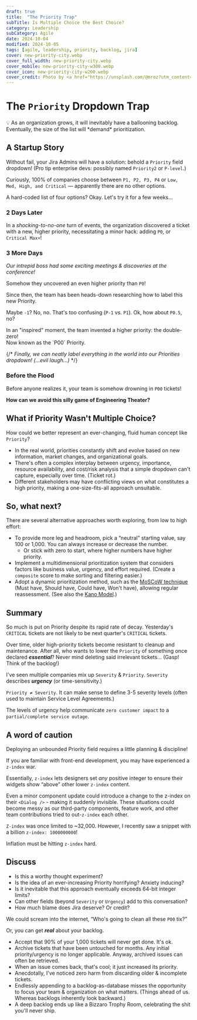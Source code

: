 ```yaml
---
draft: true
title:  "The Priority Trap"
subTitle: Is Multiple Choice the Best Choice?
category: Leadership
subCategory: Agile
date: 2024-10-04
modified: 2024-10-05
tags: [agile, leadership, priority, backlog, jira]
cover: new-priority-city.webp
cover_full_width: new-priority-city.webp
cover_mobile: new-priority-city-w300.webp
cover_icon: new-priority-city-w200.webp
cover_credit: Photo by <a href="https://unsplash.com/@mroz?utm_content=creditCopyText&utm_medium=referral&utm_source=unsplash">Filip Mroz</a> on <a href="https://unsplash.com/photos/photo-of-tram-beside-waiting-station-during-nighttime-023T4jyCRqA?utm_content=creditCopyText&utm_medium=referral&utm_source=unsplash">Unsplash</a>
---
```


# The `Priority` Dropdown Trap

<aside className="breakout">
💡 As an organization grows, it will inevitably have a ballooning backlog. Eventually, the size of the list will *demand* prioritization.
</aside>

## A Startup Story

Without fail, your Jira Admins will have a solution: behold a `Priority` field dropdown! (Pro tip enterprise devs: possibly named `Priority2` or `P-level`.)

Curiously, 100% of companies choose between  `P1, P2, P3, P4` or `Low, Med, High, and Critical` — apparently there are no other options.

A hard-coded list of four options? Okay. Let's try it for a few weeks...

### 2 Days Later

In a *shocking-to-no-one* turn of events, the organization discovered a ticket with a new, higher priority, necessitating a minor hack: adding `P0`, or `Critical Max+`!

### 3 More Days

*Our intrepid boss had some exciting meetings & discoveries at the conference!* 

Somehow they uncovered an even higher priority than `P0`!

Since then, the team has been heads-down researching how to label this new Priority.

Maybe `-1`? No, no. That's too confusing (`P-1` vs. `P1`). Ok, how about `P0.5`, no?

<p className="breakout">In an "inspired" moment, the team invented a higher priority: the double-zero!<br />Now known as the `P00` Priority.</p>

{/* *Finally, we can neatly label everything in the world into our Priorities dropdown! (…evil laugh…)* */}

### Before the Flood

Before anyone realizes it, your team is somehow drowning in `P00` tickets!

<b>How can we avoid this silly game of Engineering Theater?</b>

## What if Priority Wasn't Multiple Choice?

How could we better represent an ever-changing, fluid human concept like `Priority`?

- In the real world, priorities constantly shift and evolve based on new information, market changes, and organizational goals.
- There's often a complex interplay between urgency, importance, resource availability, and cost/risk analysis that a simple dropdown can't capture, especially over time. (Ticket rot.)
- Different stakeholders may have conflicting views on what constitutes a high priority, making a one-size-fits-all approach unsuitable.

## So, what next?

There are several alternative approaches worth exploring, from low to high effort:

- To provide more leg and headroom, pick a “neutral” starting value, say 100 or 1,000. You can always increase or decrease the number.
    - Or stick with zero to start, where higher numbers have higher priority.
- Implement a multidimensional prioritization system that considers factors like business value, urgency, and effort required. (Create a `composite` score to make sorting and filtering easier.)
- Adopt a dynamic prioritization method, such as the [MoSCoW technique](https://en.wikipedia.org/wiki/MoSCoW_method) (Must have, Should have, Could have, Won't have), allowing regular reassessment. (See also the [Kano Model](https://en.wikipedia.org/wiki/Kano_model).)

## Summary

So much is put on Priority despite its rapid rate of decay. Yesterday's `CRITICAL` tickets are not likely to be next quarter's `CRITICAL` tickets.

Over time, older high-priority tickets become resistant to cleanup and maintenance. After all, who wants to lower the `Priority` of something once declared ***essential***? Never mind deleting said irrelevant tickets… (Gasp! Think of the backlog!)

I've seen multiple companies mix up `Severity` & `Priority`. `Severity` describes ***urgency*** (or time-sensitivity.)

`Priority ≠ Severity`. It can make sense to define 3-5 severity levels (often used to maintain Service Level Agreements.) 

The levels of urgency help communicate `zero customer impact` to a `partial/complete service outage`.

## A word of caution

Deploying an unbounded Priority field requires a little planning & discipline!

If you are familiar with front-end development, you may have experienced a `z-index` war.

Essentially, `z-index` lets designers set *any* positive integer to ensure their widgets show “above” other lower `z-index` content.

Even a minor component update could introduce a change to the z-index on their `<Dialog />` - making it suddenly invisible.  These situations could become messy as our third-party components, feature work, and other team contributions tried to out-`z-index` each other.

`Z-index` was once limited to ~32,000. However, I recently saw a snippet with a billion `z-index: 1000000000`!

Inflation must be hitting `z-index` hard.

## Discuss

- Is this a worthy thought experiment?
- Is the idea of an ever-increasing Priority horrifying? Anxiety inducing?
- Is it inevitable that this approach eventually exceeds 64-bit integer limits?
- Can other fields (beyond `Severity` or `Urgency`) add to this conversation?
- How much blame does Jira deserve? Or credit?

We could scream into the internet, “Who's going to clean all these `P00` tix?”

Or, you can get ***real*** about your backlog.

- Accept that 90% of your 1,000 tickets will never get done. It's ok.
- Archive tickets that have been untouched for months. Any initial priority/urgency is no longer applicable. Anyway, archived issues can often be retrieved.
- When an issue comes back, that's cool; it just increased its priority.
- Anecdotally, I've noticed zero harm from discarding older & incomplete tickets.
- Endlessly appending to a backlog-as-database misses the opportunity to focus your team & organization on what matters. (Things ahead of us. Whereas backlogs inherently look backward.)
- A deep backlog ends up like a Bizzaro Trophy Room, celebrating the shit you'll never ship.